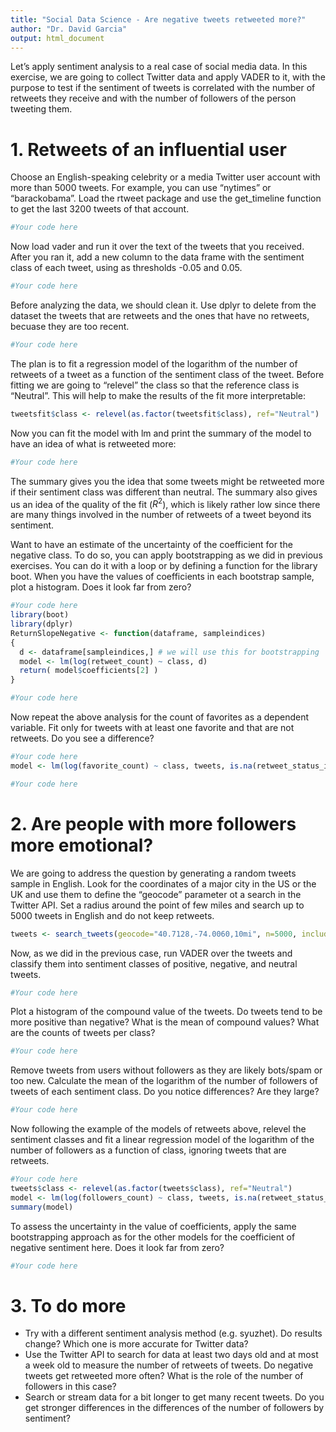 ```yaml
---
title: "Social Data Science - Are negative tweets retweeted more?"
author: "Dr. David Garcia"
output: html_document
---
```


Let's apply sentiment analysis to a real case of social media data. In this exercise, we are going to collect Twitter data and apply VADER to it, with the purpose to test if the sentiment of tweets is correlated with the number of retweets they receive and with the number of followers of the person tweeting them.

# 1. Retweets of an influential user

Choose an English-speaking celebrity or a media Twitter user account with more than 5000 tweets. For example, you can use "nytimes" or "barackobama". Load the rtweet package and use the get_timeline function to get the last 3200 tweets of that account.
```r
#Your code here
```

Now load vader and run it over the text of the tweets that you received. After you ran it, add a new column to the data frame with the sentiment class of each tweet, using as thresholds -0.05 and 0.05.
```r
#Your code here
```

Before analyzing the data, we should clean it. Use dplyr to delete from the dataset the tweets that are retweets and the ones that have no retweets, becuase they are too recent.

```r
#Your code here
```

The plan is to fit a regression model of the logarithm of the number of retweets of a tweet as a function of the sentiment class of the tweet. Before fitting we are going to "relevel" the class so that the reference class is "Neutral". This will help to make the results of the fit more interpretable:

```r
tweetsfit$class <- relevel(as.factor(tweetsfit$class), ref="Neutral")
```

Now you can fit the model with lm and print the summary of the model to have an idea of what is retweeted more:

```r
#Your code here
```

The summary gives you the idea that some tweets might be retweeted more if their sentiment class was different than neutral. The summary also gives us an idea of the quality of the fit ($R^2$), which is likely rather low since there are many things involved in the number of retweets of a tweet beyond its sentiment.

Want to have an estimate of the uncertainty of the coefficient for the negative class. To do so, you can apply bootstrapping as we did in previous exercises. You can do it with a loop or by defining a function for the library boot. When you have the values of coefficients in each bootstrap sample, plot a histogram. Does it look far from zero?
```r
#Your code here
library(boot)
library(dplyr)
ReturnSlopeNegative <- function(dataframe, sampleindices) 
{
  d <- dataframe[sampleindices,] # we will use this for bootstrapping
  model <- lm(log(retweet_count) ~ class, d)
  return( model$coefficients[2] )
}

#Your code here
```

Now repeat the above analysis for the count of favorites as a dependent variable. Fit only for tweets with at least one favorite and that are not retweets. Do you see a difference?

```r
#Your code here
model <- lm(log(favorite_count) ~ class, tweets, is.na(retweet_status_id) & favorite_count>0)

#Your code here
```

# 2. Are people with more followers more emotional?

We are going to address the question by generating a random tweets sample in English. Look for the coordinates of a major city in the US or the UK and use them to define the "geocode" parameter ot a search in the Twitter API. Set a radius around the point of few miles and search up to 5000 tweets in English and do not keep retweets.

```r
tweets <- search_tweets(geocode="40.7128,-74.0060,10mi", n=5000, include_rts = F,lang="en")
```

Now, as we did in the previous case, run VADER over the tweets and classify them into sentiment classes of positive, negative, and neutral tweets.
```r
#Your code here
```

Plot a histogram of the compound value of the tweets. Do tweets tend to be more positive than negative? What is the mean of compound values? What are the counts of tweets per class?
```r
#Your code here
```

Remove tweets from users without followers as they are likely bots/spam or too new. Calculate the mean of the logarithm of the number of followers of tweets of each sentiment class. Do you notice differences? Are they large?

```r
#Your code here
```

Now following the example of the models of retweets above, relevel the sentiment classes and fit a linear regression model of the logarithm of the number of followers as a function of class, ignoring tweets that are retweets. 
```r
#Your code here
tweets$class <- relevel(as.factor(tweets$class), ref="Neutral")
model <- lm(log(followers_count) ~ class, tweets, is.na(retweet_status_id))
summary(model)
```
To assess the uncertainty in the value of coefficients, apply the same bootstrapping approach as for the other models for the coefficient of negative sentiment here. Does it look far from zero? 

```r
#Your code here
```

# 3. To do more
  
  - Try with a different sentiment analysis method (e.g. syuzhet). Do results change? Which one is more accurate for Twitter data?
  - Use the Twitter API to search for data at least two days old and at most a week old to measure the number of retweets of tweets. Do negative tweets get retweeted more often? What is the role of the number of followers in this case?
  - Search or stream data for a bit longer to get many recent tweets. Do you get stronger differences in the differences of the number of followers by sentiment?





